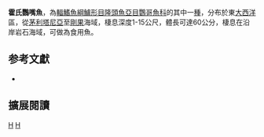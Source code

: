 {{Speciesbox 
| genus = Scarus
| species = hoefleri
| status= LC
| status_system = iucn3.1
| authority = [[Steindachner|Steindachner]], 1881
| synonyms = *''Callyodon hoefleri''<br /><small>Steindachner, 1881</small>
*''Pseudoscarus hoefleri''<br /><small>Steindachner, 1881</small>
}}

'''霍氏鸚嘴魚'''，為[[輻鰭魚綱|輻鰭魚綱]][[鱸形目|鱸形目]][[隆頭魚亞目|隆頭魚亞目]][[鸚哥魚科|鸚哥魚科]]的其中一[[種|種]]，分布於東[[大西洋|大西洋]]區，從[[茅利塔尼亞|茅利塔尼亞]]至[[剛果|剛果]]海域，棲息深度1-15公尺，體長可達60公分，棲息在沿岸岩石海域，可做為食用魚。

== 参考文獻 ==
*{{FishBase_species|genus=Scarus|species=hoefleri|year=2012|month=7}}

== 擴展閱讀 == 
{{refbegin}}
{{wikispecies-inline|Scarus hoefleri|霍氏鸚嘴魚}}
{{refend}}
{{Taxonbar|from=Q1952570}}

[[Category:食用魚|H]]
[[Category:鸚嘴魚屬|H]]


{{鱸形目小作品}}